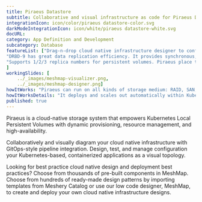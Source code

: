 ```yaml
---
title: Piraeus Datastore  
subtitle: Collaborative and visual infrastructure as code for Piraeus Datastore
integrationIcon: icon/color/piraeus datastore-color.svg
darkModeIntegrationIcon: icon/white/piraeus datastore-white.svg
docURL: 
category: App Definition and Development
subcategory: Database
featureList: ["Drag-n-drop cloud native infrastructure designer to configure, model, and deploy your workloads.",
"DRBD-9 has great data replication efficiency. It provides synchronous,semi-synchronous and asynchronous replication schemes, and also supports RDMA for high-speed across-node connection.",
"Supports 1/2/3 replica numbers for persistent volumes. Piraeus place the replicas intelligently across the nodes to balance the workload."
]
workingSlides: [
    ../_images/meshmap-visualizer.png,
    ../_images/meshmap-designer.png]
howItWorks: "Piraeus can run on all kinds of storage medium: RAID, SAN, NAS or EBS"
howItWorksDetails: "It deploys and scales out automatically within Kubernetes nodes. With Piraeus, Kubernetes workloads can now consume high performance local storage using the same volume APIs that app developers have become accustomed to."
published: true
---
```

<p>
    Piraeus is a cloud-native storage system that empowers Kubernetes Local Persistent Volumes with dynamic provisioning, resource management, and high-availability.
</p>
<p>
    Collaboratively and visually diagram your cloud native infrastructure with GitOps-style pipeline integration. Design, test, and manage configuration your Kubernetes-based, containerized applications as a visual topology.
</p>
<p>
    Looking for best practice cloud native design and deployment best practices? Choose from thousands of pre-built components in MeshMap. Choose from hundreds of ready-made design patterns by importing templates from Meshery Catalog or use our low code designer, MeshMap, to create and deploy your own cloud native infrastructure designs.
</p>